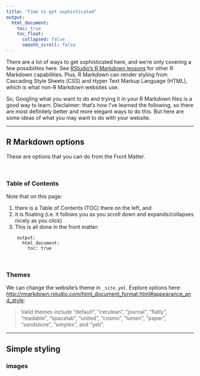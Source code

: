 ```yaml
---
title: "Time to get sophisticated"
output:
  html_document:
    toc: true
    toc_float:
      collapsed: false
      smooth_scroll: false
---
```

There are a lot of ways to get sophisticated here, and we're only covering a few possibilites here. See [RStudio's R Markdown lessons](http://rmarkdown.rstudio.com/lesson-1.html) for other R Markdown capabilities. Plus, R Markdown can render styling from Cascading Style Sheets (CSS) and Hyper Text Markup Language (HTML), which is what non-R Markdown websites use.  

So, Googling what you want to do and trying it in your R Markdown files is a good way to learn. Disclaimer: that's how I've learned the following, so there are most definitely better and more elegant ways to do this. But here are some ideas of what you may want to do with your website. 

----

## R Markdown options 

These are options that you can do from the Front Matter. 

<br>

### Table of Contents

Note that on this page: 

1. there is a Table of Contents (TOC) there on the left, and 
1. it is floating (i.e. it follows you as you scroll down and expands/collapses nicely as you click)
1. This is all done in the front matter:  
```
    output:  
      html_document:  
        toc: true
```  
<!---also note that my numbering in this list renders nicely--->

<br>

### Themes

We can change the website's theme in `_site.yml`. Explore options here: <http://rmarkdown.rstudio.com/html_document_format.html#appearance_and_style>:

>Valid themes include "default", "cerulean", "journal", "flatly", "readable", "spacelab",  "united", "cosmo", "lumen", "paper", "sandstone", "simplex", and "yeti". 



----

## Simple styling


### images

